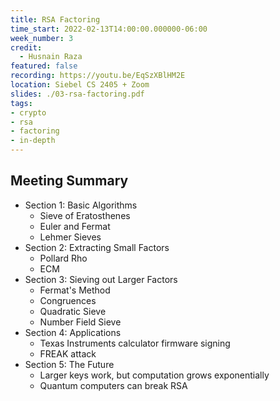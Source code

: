 ```yaml
---
title: RSA Factoring
time_start: 2022-02-13T14:00:00.000000-06:00
week_number: 3
credit:
  - Husnain Raza
featured: false
recording: https://youtu.be/EqSzXBlHM2E
location: Siebel CS 2405 + Zoom
slides: ./03-rsa-factoring.pdf
tags:
- crypto
- rsa
- factoring
- in-depth
---
```

## Meeting Summary
- Section 1: Basic Algorithms
  - Sieve of Eratosthenes
  - Euler and Fermat
  - Lehmer Sieves
- Section 2: Extracting Small Factors
  - Pollard Rho
  - ECM
- Section 3: Sieving out Larger Factors
  - Fermat's Method
  - Congruences
  - Quadratic Sieve
  - Number Field Sieve
- Section 4: Applications
  - Texas Instruments calculator firmware signing
  - FREAK attack
- Section 5: The Future
  - Larger keys work, but computation grows exponentially
  - Quantum computers can break RSA